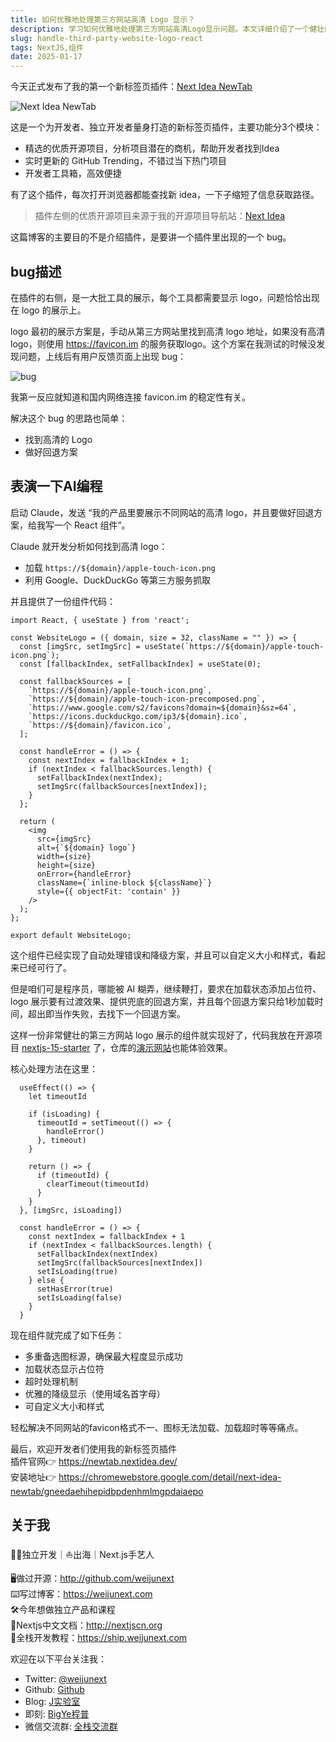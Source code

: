 ```yaml
---
title: 如何优雅地处理第三方网站高清 Logo 显示？
description: 学习如何优雅地处理第三方网站高清Logo显示问题。本文详细介绍了一个健壮的React组件实现方案，包括多重备选图标源、加载状态占位符、超时处理机制和优雅的降级显示。通过实际案例展示如何解决favicon格式不一、图标加载失败等常见问题。
slug: handle-third-party-website-logo-react
tags: NextJS,组件
date: 2025-01-17
---
```


今天正式发布了我的第一个新标签页插件：[Next Idea NewTab](https://newtab.nextidea.dev/)

![Next Idea NewTab](/assets/064/og.webp)

这是一个为开发者、独立开发者量身打造的新标签页插件，主要功能分3个模块：

- 精选的优质开源项目，分析项目潜在的商机，帮助开发者找到Idea
- 实时更新的 GitHub Trending，不错过当下热门项目
- 开发者工具箱，高效便捷

有了这个插件，每次打开浏览器都能查找新 idea，一下子缩短了信息获取路径。

> 插件左侧的优质开源项目来源于我的开源项目导航站：[Next Idea](https://nextidea.dev/)

这篇博客的主要目的不是介绍插件，是要讲一个插件里出现的一个 bug。

## bug描述

在插件的右侧，是一大批工具的展示，每个工具都需要显示 logo，问题恰恰出现在 logo 的展示上。

logo 最初的展示方案是，手动从第三方网站里找到高清 logo 地址，如果没有高清 logo，则使用 https://favicon.im 的服务获取logo。这个方案在我测试的时候没发现问题，上线后有用户反馈页面上出现 bug：

![bug](/assets/064/bug-2.webp)

我第一反应就知道和国内网络连接 favicon.im 的稳定性有关。

解决这个 bug 的思路也简单：

- 找到高清的 Logo
- 做好回退方案

## 表演一下AI编程

启动 Claude，发送 “我的产品里要展示不同网站的高清 logo，并且要做好回退方案，给我写一个 React 组件”。

Claude 就开发分析如何找到高清 logo：
- 加载 `https://${domain}/apple-touch-icon.png`
- 利用 Google、DuckDuckGo 等第三方服务抓取

并且提供了一份组件代码：

```tsx
import React, { useState } from 'react';

const WebsiteLogo = ({ domain, size = 32, className = "" }) => {
  const [imgSrc, setImgSrc] = useState(`https://${domain}/apple-touch-icon.png`);
  const [fallbackIndex, setFallbackIndex] = useState(0);
  
  const fallbackSources = [
    `https://${domain}/apple-touch-icon.png`,
    `https://${domain}/apple-touch-icon-precomposed.png`,
    `https://www.google.com/s2/favicons?domain=${domain}&sz=64`,
    `https://icons.duckduckgo.com/ip3/${domain}.ico`,
    `https://${domain}/favicon.ico`,
  ];

  const handleError = () => {
    const nextIndex = fallbackIndex + 1;
    if (nextIndex < fallbackSources.length) {
      setFallbackIndex(nextIndex);
      setImgSrc(fallbackSources[nextIndex]);
    }
  };

  return (
    <img 
      src={imgSrc}
      alt={`${domain} logo`}
      width={size}
      height={size}
      onError={handleError}
      className={`inline-block ${className}`}
      style={{ objectFit: 'contain' }}
    />
  );
};

export default WebsiteLogo;
```

这个组件已经实现了自动处理错误和降级方案，并且可以自定义大小和样式，看起来已经可行了。

但是咱们可是程序员，哪能被 AI 糊弄，继续鞭打，要求在加载状态添加占位符、logo 展示要有过渡效果、提供兜底的回退方案，并且每个回退方案只给1秒加载时间，超出即当作失败，去找下一个回退方案。

这样一份非常健壮的第三方网站 logo 展示的组件就实现好了，代码我放在开源项目 [nextjs-15-starter](https://github.com/weijunext/nextjs-15-starter/blob/main/components/WebsiteLogo.tsx) 了，仓库的[演示网站](https://starter.weijunext.com/)也能体验效果。

核心处理方法在这里：

```tsx
  useEffect(() => {
    let timeoutId

    if (isLoading) {
      timeoutId = setTimeout(() => {
        handleError()
      }, timeout)
    }

    return () => {
      if (timeoutId) {
        clearTimeout(timeoutId)
      }
    }
  }, [imgSrc, isLoading])

  const handleError = () => {
    const nextIndex = fallbackIndex + 1
    if (nextIndex < fallbackSources.length) {
      setFallbackIndex(nextIndex)
      setImgSrc(fallbackSources[nextIndex])
      setIsLoading(true)
    } else {
      setHasError(true)
      setIsLoading(false)
    }
  }
```

现在组件就完成了如下任务：
- 多重备选图标源，确保最大程度显示成功
- 加载状态显示占位符
- 超时处理机制
- 优雅的降级显示（使用域名首字母）
- 可自定义大小和样式

轻松解决不同网站的favicon格式不一、图标无法加载、加载超时等等痛点。

<Aside>

最后，欢迎开发者们使用我的新标签页插件  
插件官网👉 https://newtab.nextidea.dev/  
安装地址👉 https://chromewebstore.google.com/detail/next-idea-newtab/gneedaehihepidbpdenhmlmgpdaiaepo
</Aside>


## 关于我

🧑‍💻独立开发｜⛵️出海｜Next.js手艺人

🖥️做过开源：http://github.com/weijunext  
⌨️写过博客：https://weijunext.com  
🛠️今年想做独立产品和课程  
📘Nextjs中文文档：http://nextjscn.org  
📙全栈开发教程：https://ship.weijunext.com  

欢迎在以下平台关注我：

- Twitter: [@weijunext](https://x.com/weijunext)
- Github: [Github](https://github.com/weijunext)
- Blog: [J实验室](https://weijunext.com/)
- 即刻: [BigYe程普](https://m.okjike.com/users/13EF1128-B51B-4D22-8B95-16BB406529F0)
- 微信交流群: [全栈交流群](/make-a-friend)

